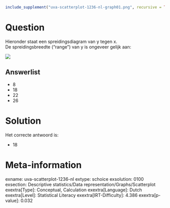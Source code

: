 ```r
include_supplement("uva-scatterplot-1236-nl-graph01.png", recursive = TRUE)
```

Question
========

Hieronder staat een spreidingsdiagram van y tegen x.\
De spreidingsbreedte ("range") van y is ongeveer gelijk aan:

![](uva-scatterplot-1236-nl-graph01.png)

Answerlist
----------

* 8
* 18
* 22
* 26

Solution
========

Het correcte antwoord is: 

* 18

Meta-information
================
exname: uva-scatterplot-1236-nl
extype: schoice
exsolution: 0100
exsection: Descriptive statistics/Data representation/Graphs/Scatterplot
exextra[Type]: Conceptual, Calculation
exextra[Language]: Dutch
exextra[Level]: Statistical Literacy
exextra[IRT-Difficulty]: 4.386
exextra[p-value]: 0.032
